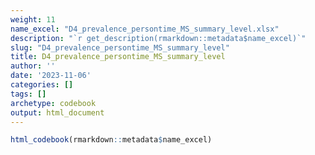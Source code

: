 ```yaml
---
weight: 11
name_excel: "D4_prevalence_persontime_MS_summary_level.xlsx"
description: "`r get_description(rmarkdown::metadata$name_excel)`"
slug: "D4_prevalence_persontime_MS_summary_level"
title: D4_prevalence_persontime_MS_summary_level
author: ''
date: '2023-11-06'
categories: []
tags: []
archetype: codebook
output: html_document
---
```


```r
html_codebook(rmarkdown::metadata$name_excel)
```
